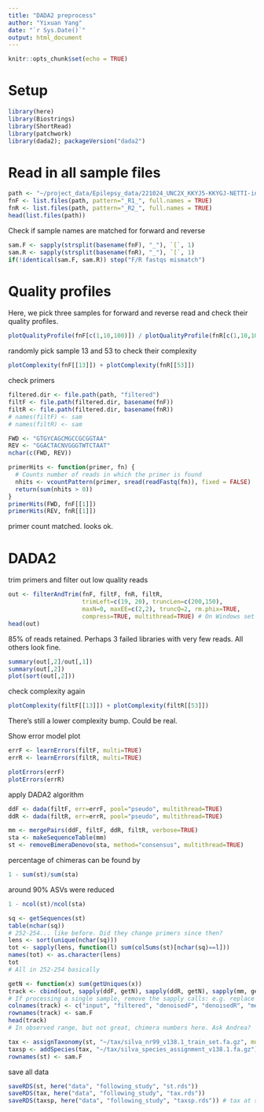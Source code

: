 ```yaml
---
title: "DADA2 preprocess"
author: "Yixuan Yang"
date: "`r Sys.Date()`"
output: html_document
---
```


```r
knitr::opts_chunk$set(echo = TRUE)
```

# Setup

```r
library(here)
library(Biostrings)
library(ShortRead)
library(patchwork)
library(dada2); packageVersion("dada2")
```

# Read in all sample files

```r
path <- "~/project_data/Epilepsy_data/221024_UNC2X_KKYJ5-KKYGJ-NETTI-in/221024_UNC2X_KKYJ5-KKYGJ-NETTI"
fnF <- list.files(path, pattern="_R1_", full.names = TRUE)
fnR <- list.files(path, pattern="_R2_", full.names = TRUE)
head(list.files(path))
```

Check if sample names are matched for forward and reverse

```r
sam.F <- sapply(strsplit(basename(fnF), "_"), `[`, 1)
sam.R <- sapply(strsplit(basename(fnR), "_"), `[`, 1)
if(!identical(sam.F, sam.R)) stop("F/R fastqs mismatch") 
```

# Quality profiles

Here, we pick three samples for forward and reverse read and check their quality profiles.

```r
plotQualityProfile(fnF[c(1,10,100)]) / plotQualityProfile(fnR[c(1,10,100)])
```

randomly pick sample 13 and 53 to check their complexity

```r
plotComplexity(fnF[[13]]) + plotComplexity(fnR[[53]])
```

check primers

```r
filtered.dir <- file.path(path, "filtered")
filtF <- file.path(filtered.dir, basename(fnF))
filtR <- file.path(filtered.dir, basename(fnR))
# names(filtF) <- sam
# names(filtR) <- sam

FWD <- "GTGYCAGCMGCCGCGGTAA"
REV <- "GGACTACNVGGGTWTCTAAT"
nchar(c(FWD, REV))

primerHits <- function(primer, fn) {
  # Counts number of reads in which the primer is found
  nhits <- vcountPattern(primer, sread(readFastq(fn)), fixed = FALSE)
  return(sum(nhits > 0))
}
primerHits(FWD, fnF[[1]])
primerHits(REV, fnR[[1]])
```

primer count matched. looks ok.

# DADA2

trim primers and filter out low quality reads

```r
out <- filterAndTrim(fnF, filtF, fnR, filtR, 
                     trimLeft=c(19, 20), truncLen=c(200,150),
                     maxN=0, maxEE=c(2,2), truncQ=2, rm.phix=TRUE,
                     compress=TRUE, multithread=TRUE) # On Windows set multithread=FALSE
head(out)
```

85% of reads retained. Perhaps 3 failed libraries with very few reads. All others look fine.

```r
summary(out[,2]/out[,1])
summary(out[,2])
plot(sort(out[,2])) 
```

check complexity again

```r
plotComplexity(filtF[[13]]) + plotComplexity(filtR[[53]])
```

There's still a lower complexity bump. Could be real.

Show error model plot

```r
errF <- learnErrors(filtF, multi=TRUE)
errR <- learnErrors(filtR, multi=TRUE)

plotErrors(errF)
plotErrors(errR)
```

apply DADA2 algorithm

```r
ddF <- dada(filtF, err=errF, pool="pseudo", multithread=TRUE)
ddR <- dada(filtR, err=errR, pool="pseudo", multithread=TRUE)
```


```r
mm <- mergePairs(ddF, filtF, ddR, filtR, verbose=TRUE)
sta <- makeSequenceTable(mm)
st <- removeBimeraDenovo(sta, method="consensus", multithread=TRUE)
```

percentage of chimeras can be found by

```r
1 - sum(st)/sum(sta)
```

around 90% ASVs were reduced

```r
1 - ncol(st)/ncol(sta)
```

```r
sq <- getSequences(st)
table(nchar(sq))
# 252-254... like before. Did they change primers since then?
lens <- sort(unique(nchar(sq)))
tot <- sapply(lens, function(l) sum(colSums(st)[nchar(sq)==l]))
names(tot) <- as.character(lens)
tot
# All in 252-254 basically
```


```r
getN <- function(x) sum(getUniques(x))
track <- cbind(out, sapply(ddF, getN), sapply(ddR, getN), sapply(mm, getN), rowSums(st))
# If processing a single sample, remove the sapply calls: e.g. replace sapply(dadaFs, getN) with getN(dadaFs)
colnames(track) <- c("input", "filtered", "denoisedF", "denoisedR", "merged", "nonchim")
rownames(track) <- sam.F
head(track)
# In observed range, but not great, chimera numbers here. Ask Andrea?
```


```r
tax <- assignTaxonomy(st, "~/tax/silva_nr99_v138.1_train_set.fa.gz", multithread=TRUE)
taxsp <- addSpecies(tax, "~/tax/silva_species_assignment_v138.1.fa.gz")
rownames(st) <- sam.F
```

save all data

```r
saveRDS(st, here("data", "following_study", "st.rds"))
saveRDS(tax, here("data", "following_study", "tax.rds"))
saveRDS(taxsp, here("data", "following_study", "taxsp.rds")) # tax at species level
```

